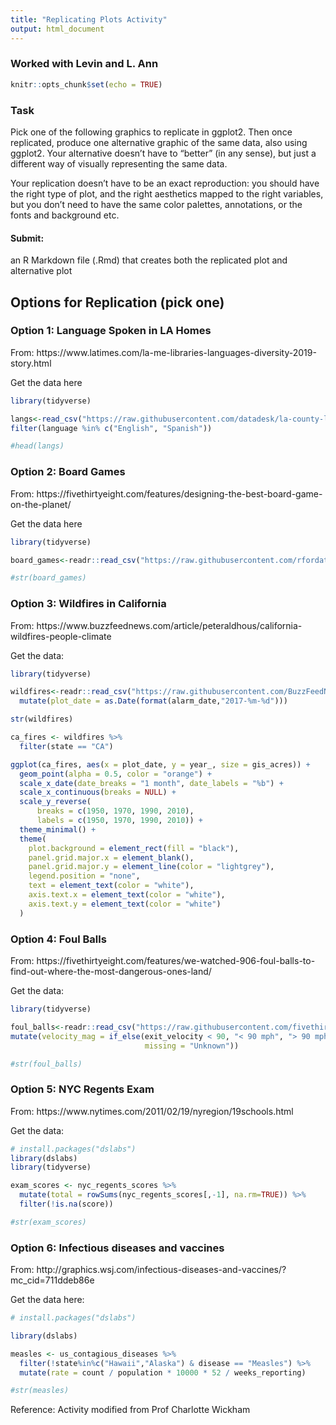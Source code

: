 ```yaml
---
title: "Replicating Plots Activity"
output: html_document
---
```


### Worked with Levin and L. Ann

```r
knitr::opts_chunk$set(echo = TRUE)
```

### Task

Pick one of the following graphics to replicate in ggplot2. Then once replicated, produce one alternative graphic of the same data, also using ggplot2. Your alternative doesn’t have to “better” (in any sense), but just a different way of visually representing the same data.

Your replication doesn’t have to be an exact reproduction: you should have the right type of plot, and the right aesthetics mapped to the right variables, but you don’t need to have the same color palettes, annotations, or the fonts and background etc.

#### Submit:

an R Markdown file (.Rmd) that creates both the replicated plot and alternative plot

## Options for Replication (pick one)

### Option 1: Language Spoken in LA Homes

From: https://www.latimes.com/la-me-libraries-languages-diversity-2019-story.html

Get the data here

```r
library(tidyverse)

langs<-read_csv("https://raw.githubusercontent.com/datadesk/la-county-language-analysis/master/los-angeles-county-languages.csv") %>%
filter(language %in% c("English", "Spanish"))

#head(langs)
```
### Option 2: Board Games

From: https://fivethirtyeight.com/features/designing-the-best-board-game-on-the-planet/

Get the data here

```r
library(tidyverse)

board_games<-readr::read_csv("https://raw.githubusercontent.com/rfordatascience/tidytuesday/master/data/2019/2019-03-12/board_games.csv")

#str(board_games)
```

### Option 3: Wildfires in California

From: https://www.buzzfeednews.com/article/peteraldhous/california-wildfires-people-climate

Get the data:

```r
library(tidyverse)

wildfires<-readr::read_csv("https://raw.githubusercontent.com/BuzzFeedNews/2018-07-wildfire-trends/master/data/calfire_frap.csv") %>%
  mutate(plot_date = as.Date(format(alarm_date,"2017-%m-%d")))

str(wildfires)
```

```r

ca_fires <- wildfires %>%
  filter(state == "CA")

ggplot(ca_fires, aes(x = plot_date, y = year_, size = gis_acres)) +
  geom_point(alpha = 0.5, color = "orange") +
  scale_x_date(date_breaks = "1 month", date_labels = "%b") +
  scale_x_continuous(breaks = NULL) +
  scale_y_reverse(
      breaks = c(1950, 1970, 1990, 2010),
      labels = c(1950, 1970, 1990, 2010)) +
  theme_minimal() +
  theme(
    plot.background = element_rect(fill = "black"),
    panel.grid.major.x = element_blank(),
    panel.grid.major.y = element_line(color = "lightgrey"),
    legend.position = "none",
    text = element_text(color = "white"),
    axis.text.x = element_text(color = "white"),
    axis.text.y = element_text(color = "white")
  )
```

### Option 4: Foul Balls

From: https://fivethirtyeight.com/features/we-watched-906-foul-balls-to-find-out-where-the-most-dangerous-ones-land/

Get the data:

```r
library(tidyverse)

foul_balls<-readr::read_csv("https://raw.githubusercontent.com/fivethirtyeight/data/master/foul-balls/foul-balls.csv") %>%
mutate(velocity_mag = if_else(exit_velocity < 90, "< 90 mph", "> 90 mph",
                              missing = "Unknown"))

#str(foul_balls)
```

### Option 5: NYC Regents Exam

From: https://www.nytimes.com/2011/02/19/nyregion/19schools.html

Get the data:

```r
# install.packages("dslabs")
library(dslabs)
library(tidyverse)

exam_scores <- nyc_regents_scores %>%
  mutate(total = rowSums(nyc_regents_scores[,-1], na.rm=TRUE)) %>%
  filter(!is.na(score))

#str(exam_scores)
```
### Option 6: Infectious diseases and vaccines

From: http://graphics.wsj.com/infectious-diseases-and-vaccines/?mc_cid=711ddeb86e

Get the data here:

```r
# install.packages("dslabs")

library(dslabs)

measles <- us_contagious_diseases %>%
  filter(!state%in%c("Hawaii","Alaska") & disease == "Measles") %>%
  mutate(rate = count / population * 10000 * 52 / weeks_reporting)

#str(measles)
```

Reference: Activity modified from Prof Charlotte Wickham
